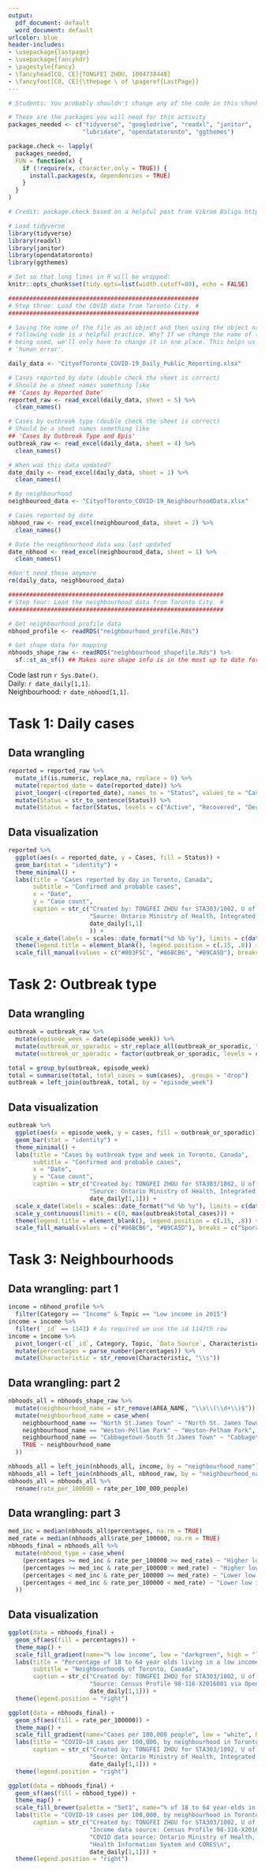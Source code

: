 ---
output:
  pdf_document: default
  word_document: default
urlcolor: blue
header-includes:
- \usepackage{lastpage}
- \usepackage{fancyhdr}
- \pagestyle{fancy}
- \fancyhead[CO, CE]{TONGFEI ZHOU, 1004738448}
- \fancyfoot[CO, CE]{\thepage \ of \pageref{LastPage}}
---



```{r setup, message = FALSE, echo=FALSE, include=FALSE}
# Students: You probably shouldn't change any of the code in this chunk.

# These are the packages you will need for this activity
packages_needed <- c("tidyverse", "googledrive", "readxl", "janitor", 
                     "lubridate", "opendatatoronto", "ggthemes")

package.check <- lapply(
  packages_needed,
  FUN = function(x) {
    if (!require(x, character.only = TRUE)) {
      install.packages(x, dependencies = TRUE)
    }
  }
)

# Credit: package.check based on a helpful post from Vikram Baliga https://vbaliga.github.io/verify-that-r-packages-are-installed-and-loaded/

# Load tidyverse
library(tidyverse)
library(readxl)
library(janitor)
library(opendatatoronto)
library(ggthemes)

# Set so that long lines in R will be wrapped:
knitr::opts_chunk$set(tidy.opts=list(width.cutoff=80), echo = FALSE)
```





```{r load_data, echo=FALSE}
######################################################
# Step three: Load the COVID data from Toronto City. #
######################################################

# Saving the name of the file as an object and then using the object name in the
# following code is a helpful practice. Why? If we change the name of the file 
# being used, we'll only have to change it in one place. This helps us avoid 
# 'human error'.

daily_data <- "CityofToronto_COVID-19_Daily_Public_Reporting.xlsx"

# Cases reported by date (double check the sheet is correct)
# Should be a sheet names something like  
## 'Cases by Reported Date'
reported_raw <- read_excel(daily_data, sheet = 5) %>% 
  clean_names()

# Cases by outbreak type (double check the sheet is correct)
# Should be a sheet names something like  
## 'Cases by Outbreak Type and Epis'
outbreak_raw <- read_excel(daily_data, sheet = 4) %>% 
  clean_names()

# When was this data updated?
date_daily <- read_excel(daily_data, sheet = 1) %>% 
  clean_names()

# By neighbourhood
neighbourood_data <- "CityofToronto_COVID-19_NeighbourhoodData.xlsx"

# Cases reported by date
nbhood_raw <- read_excel(neighbourood_data, sheet = 2) %>% 
  clean_names()

# Date the neighbourhood data was last updated
date_nbhood <- read_excel(neighbourood_data, sheet = 1) %>% 
  clean_names()

#don't need these anymore
rm(daily_data, neighbourood_data)

#############################################################
# Step four: Load the neighbourhood data from Toronto City. #
#############################################################

# Get neighbourhood profile data
nbhood_profile <- readRDS("neighbourhood_profile.Rds")

# Get shape data for mapping 
nbhoods_shape_raw <- readRDS("neighbourhood_shapefile.Rds") %>% 
  sf::st_as_sf() ## Makes sure shape info is in the most up to date format

```

Code last run `r Sys.Date()`.  
Daily: `r date_daily[1,1]`.   
Neighbourhood: `r date_nbhood[1,1]`. 

# Task 1: Daily cases
## Data wrangling

```{r cases_dw, echo=TRUE}
reported = reported_raw %>% 
  mutate_if(is.numeric, replace_na, replace = 0) %>%
  mutate(reported_date = date(reported_date)) %>%
  pivot_longer(-c(reported_date), names_to = "Status", values_to = "Cases") %>%
  mutate(Status = str_to_sentence(Status)) %>%
  mutate(Status = factor(Status, levels = c("Active", "Recovered", "Deceased")))
```


\newpage
## Data visualization

```{r cases_vis, echo=TRUE}
reported %>%
  ggplot(aes(x = reported_date, y = Cases, fill = Status)) + 
  geom_bar(stat = "identity") +
  theme_minimal() +
  labs(title = "Cases reported by day in Toronto, Canada",
       subtitle = "Confirmed and probable cases",
       x = "Date",
       y = "Case count",
       caption = str_c("Created by: TONGFEI ZHOU for STA303/1002, U of T\n",
                       "Source: Ontario Ministry of Health, Integrated Public Health Information System and CORES\n",
                       date_daily[1,1]
                       )) +
  scale_x_date(labels = scales::date_format("%d %b %y"), limits = c(date("2020-01-01"), Sys.Date())) +
  theme(legend.title = element_blank(), legend.position = c(.15, .8)) +
  scale_fill_manual(values = c("#003F5C", "#86BCB6", "#B9CA5D"), breaks = c("Active", "Recovered", "Deceased"))
```

\newpage
# Task 2: Outbreak type
## Data wrangling


```{r outbreak_dw, echo=TRUE}
outbreak = outbreak_raw %>%
  mutate(episode_week = date(episode_week)) %>%
  mutate(outbreak_or_sporadic = str_replace_all(outbreak_or_sporadic, "OB Associated", "Outbreak associated")) %>%
  mutate(outbreak_or_sporadic = factor(outbreak_or_sporadic, levels = c("Sporadic", "Outbreak associated")))

total = group_by(outbreak, episode_week)
total = summarise(total, total_cases = sum(cases), .groups = "drop")
outbreak = left_join(outbreak, total, by = "episode_week")
```

\newpage
## Data visualization

```{r outbreak_vis, echo=TRUE}
outbreak %>%
  ggplot(aes(x = episode_week, y = cases, fill = outbreak_or_sporadic)) + 
  geom_bar(stat = "identity") +
  theme_minimal() +
  labs(title = "Cases by outbreak type and week in Toronto, Canada",
       subtitle = "Confirmed and probable cases",
       x = "Date",
       y = "Case count",
       caption = str_c("Created by: TONGFEI ZHOU for STA303/1002, U of T\n",
                       "Source: Ontario Ministry of Health, Integrated Public Health Information System and CORES\n",
                       date_daily[1,1])) +
  scale_x_date(labels = scales::date_format("%d %b %y"), limits = c(date("2020-01-01"), Sys.Date()+7)) +
  scale_y_continuous(limits = c(0, max(outbreak$total_cases))) +
  theme(legend.title = element_blank(), legend.position = c(.15, .8)) +
  scale_fill_manual(values = c("#86BCB6", "#B9CA5D"), breaks = c("Sporadic", "Outbreak associated"))
```

\newpage
# Task 3: Neighbourhoods
## Data wrangling: part 1

```{r nbhood_dw_1, echo=TRUE}
income = nbhood_profile %>% 
  filter(Category == "Income" & Topic == "Low income in 2015")
income = income %>%
  filter(`_id` == 1143) # As required we use the id 1143th row
income = income %>% 
  pivot_longer(-c(`_id`, Category, Topic, `Data Source`, Characteristic, `City of Toronto`), names_to = "neighbourhood_name", values_to = "percentages") %>%
  mutate(percentages = parse_number(percentages)) %>%
  mutate(Characteristic = str_remove(Characteristic, "\\s"))
```

## Data wrangling: part 2

```{r nbhood_dw_2, echo=TRUE}
nbhoods_all = nbhoods_shape_raw %>%
  mutate(neighbourhood_name = str_remove(AREA_NAME, "\\s\\(\\d+\\)$")) %>%
  mutate(neighbourhood_name = case_when(
    neighbourhood_name == "North St.James Town" ~ "North St. James Town",
    neighbourhood_name == "Weston-Pellam Park" ~ "Weston-Pelham Park",
    neighbourhood_name == "Cabbagetown-South St.James Town" ~ "Cabbagetown-South St. James Town",
    TRUE ~ neighbourhood_name
  ))

nbhoods_all = left_join(nbhoods_all, income, by = "neighbourhood_name")
nbhoods_all = left_join(nbhoods_all, nbhood_raw, by = "neighbourhood_name")
nbhoods_all = nbhoods_all %>%
  rename(rate_per_100000 = rate_per_100_000_people)
```

## Data wrangling: part 3

```{r nbhood_dw_3, echo=TRUE}
med_inc = median(nbhoods_all$percentages, na.rm = TRUE)
med_rate = median(nbhoods_all$rate_per_100000, na.rm = TRUE)
nbhoods_final = nbhoods_all %>%
  mutate(nbhood_type = case_when(
    (percentages >= med_inc & rate_per_100000 >= med_rate) ~ "Higher low income rate, higher case rate",
    (percentages >= med_inc & rate_per_100000 < med_rate) ~ "Higher low income rate, lower case rate",
    (percentages < med_inc & rate_per_100000 >= med_rate) ~ "Lower low income rate, higher case rate",
    (percentages < med_inc & rate_per_100000 < med_rate) ~ "Lower low income rate, lower case rate"
  ))
```

\newpage
## Data visualization

```{r neighbourhood_graphs_1, fig.height=4, echo=TRUE}
ggplot(data = nbhoods_final) + 
  geom_sf(aes(fill = percentages)) + 
  theme_map() + 
  scale_fill_gradient(name="% low income", low = "darkgreen", high = "lightgrey") +
  labs(title = "Percentage of 18 to 64 year olds living in a low income family (2015)",
       subtitle = "Neighbourhoods of Toronto, Canada",
       caption = str_c("Created by: TONGFEI ZHOU for STA303/1002, U of T\n",
                       "Source: Census Profile 98-316-X2016001 via OpenData Toronto\n",
                       date_daily[1,1])) + 
  theme(legend.position = "right")
```

\newpage

```{r neighbourhood_graphs_2, fig.height=4, echo=TRUE}
ggplot(data = nbhoods_final) + 
  geom_sf(aes(fill = rate_per_100000)) + 
  theme_map() + 
  scale_fill_gradient(name="Cases per 100,000 people", low = "white", high = "darkorange") +
  labs(title = "COVID−19 cases per 100,000, by neighbourhood in Toronto, Canada",
       caption = str_c("Created by: TONGFEI ZHOU for STA303/1002, U of T\n",
                       "Source: Ontario Ministry of Health, Integrated Public Health Information System and CORES\n",
                       date_daily[1,1])) + 
  theme(legend.position = "right")
```

\newpage

```{r neighbourhood_graphs_3, fig.height=4, echo=TRUE}
ggplot(data = nbhoods_final) + 
  geom_sf(aes(fill = nbhood_type)) + 
  theme_map() + 
  scale_fill_brewer(palette = "Set1", name="% of 18 to 64 year-olds in \n low income families and \n COVID-19 case rates") +
  labs(title = "COVID-19 cases per 100,000, by neighbourhood in Toronto, Canada",
       caption = str_c("Created by: TONGFEI ZHOU for STA303/1002, U of T\n",
                       "Income data source: Census Profile 98-316-X2016001 via OpenData Toronto\n",
                       "COVID data source: Ontario Ministry of Health, Integrated Public\n",
                       "Health Information System and CORES\n",
                       date_daily[1,1])) + 
  theme(legend.position = "right")
```